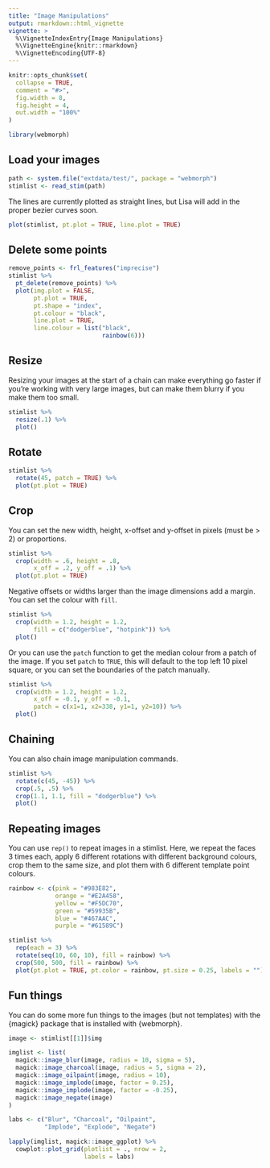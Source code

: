 ```yaml
---
title: "Image Manipulations"
output: rmarkdown::html_vignette
vignette: >
  %\VignetteIndexEntry{Image Manipulations}
  %\VignetteEngine{knitr::rmarkdown}
  %\VignetteEncoding{UTF-8}
---
```


```r
knitr::opts_chunk$set(
  collapse = TRUE,
  comment = "#>",
  fig.width = 8,
  fig.height = 4,
  out.width = "100%"
)
```

```r
library(webmorph)
```


## Load your images

```r
path <- system.file("extdata/test/", package = "webmorph")
stimlist <- read_stim(path)
```

The lines are currently plotted as straight lines, but Lisa will add in the proper bezier curves soon.

```r
plot(stimlist, pt.plot = TRUE, line.plot = TRUE)
```


## Delete some points

```r

remove_points <- frl_features("imprecise")
stimlist %>%
  pt_delete(remove_points) %>%
  plot(img.plot = FALSE,
       pt.plot = TRUE,
       pt.shape = "index", 
       pt.colour = "black", 
       line.plot = TRUE, 
       line.colour = list("black",
                          rainbow(6)))
```

## Resize

Resizing your images at the start of a chain can make everything go faster if you're working with very large images, but can make them blurry if you make them too small.

```r
stimlist %>%
  resize(.1) %>%
  plot()
```


## Rotate

```r
stimlist %>%
  rotate(45, patch = TRUE) %>%
  plot(pt.plot = TRUE)
```


## Crop

You can set the new width, height, x-offset and y-offset in pixels (must be > 2) or proportions.

```r
stimlist %>%
  crop(width = .6, height = .8, 
       x_off = .2, y_off = .1) %>%
  plot(pt.plot = TRUE)
```

Negative offsets or widths larger than the image dimensions add a margin. You can set the colour with `fill`.

```r
stimlist %>%
  crop(width = 1.2, height = 1.2, 
       fill = c("dodgerblue", "hotpink")) %>%
  plot()
```

Or you can use the `patch` function to get the median colour from a patch of the image. If you set `patch` to `TRUE`, this will default to the top left 10 pixel square, or you can set the boundaries of the patch manually.

```r
stimlist %>%
  crop(width = 1.2, height = 1.2, 
       x_off = -0.1, y_off = -0.1,
       patch = c(x1=1, x2=338, y1=1, y2=10)) %>%
  plot()
```

## Chaining

You can also chain image manipulation commands. 

```r
stimlist %>%
  rotate(c(45, -45)) %>%
  crop(.5, .5) %>%
  crop(1.1, 1.1, fill = "dodgerblue") %>%
  plot()
```

## Repeating images

You can use `rep()` to repeat images in a stimlist. Here, we repeat the faces 3 times each, apply 6 different rotations with different background colours, crop them to the same size, and plot them with 6 different template point colours.

```r

rainbow <- c(pink = "#983E82",
             orange = "#E2A458",
             yellow = "#F5DC70",
             green = "#59935B",
             blue = "#467AAC",
             purple = "#61589C")

stimlist %>%
  rep(each = 3) %>%
  rotate(seq(10, 60, 10), fill = rainbow) %>%
  crop(500, 500, fill = rainbow) %>%
  plot(pt.plot = TRUE, pt.color = rainbow, pt.size = 0.25, labels = "")
```


## Fun things

You can do some more fun things to the images (but not templates) with the {magick} package that is installed with {webmorph}.

```r
image <- stimlist[[1]]$img

imglist <- list(
  magick::image_blur(image, radius = 10, sigma = 5),
  magick::image_charcoal(image, radius = 5, sigma = 2),
  magick::image_oilpaint(image, radius = 10),
  magick::image_implode(image, factor = 0.25),
  magick::image_implode(image, factor = -0.25),
  magick::image_negate(image)
)

labs <- c("Blur", "Charcoal", "Oilpaint", 
          "Implode", "Explode", "Negate")

lapply(imglist, magick::image_ggplot) %>%
  cowplot::plot_grid(plotlist = ., nrow = 2,
                     labels = labs)

```
